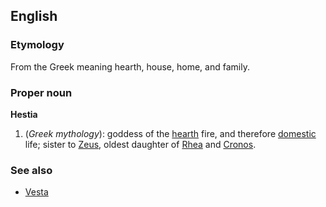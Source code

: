 ==English==
===Etymology===
From the Greek meaning hearth, house, home, and family. 

===Proper noun===
'''Hestia'''
{{wikipedia}}
# (''Greek mythology''): goddess of the [[hearth]] fire, and therefore [[domestic]] life; sister to [[Zeus]], oldest daughter of [[Rhea]] and [[Cronos]].

===See also===
* [[Vesta]]